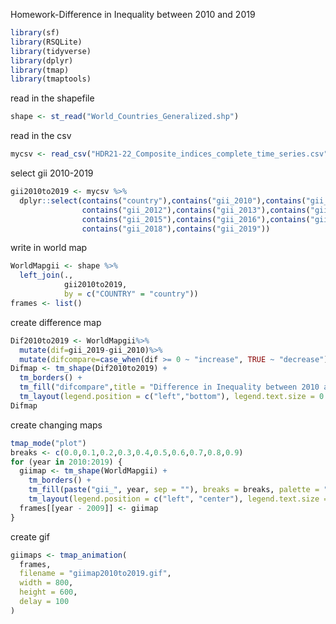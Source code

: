Homework-Difference in Inequality between 2010 and 2019
```r
library(sf)
library(RSQLite)
library(tidyverse)
library(dplyr)
library(tmap)
library(tmaptools)
```
read in the shapefile
```r
shape <- st_read("World_Countries_Generalized.shp")
```
read in the csv
```r
mycsv <- read_csv("HDR21-22_Composite_indices_complete_time_series.csv") 
```
select gii 2010-2019
```r
gii2010to2019 <- mycsv %>%
  dplyr::select(contains("country"),contains("gii_2010"),contains("gii_2011"),
                contains("gii_2012"),contains("gii_2013"),contains("gii_2014"),
                contains("gii_2015"),contains("gii_2016"),contains("gii_2017"),
                contains("gii_2018"),contains("gii_2019"))
```
write in world map
```r
WorldMapgii <- shape %>% 
  left_join(., 
            gii2010to2019,
            by = c("COUNTRY" = "country"))
frames <- list()
```
create difference map
```r
Dif2010to2019 <- WorldMapgii%>%
  mutate(dif=gii_2019-gii_2010)%>%
  mutate(difcompare=case_when(dif >= 0 ~ "increase", TRUE ~ "decrease"))
Difmap <- tm_shape(Dif2010to2019) + 
  tm_borders() + 
  tm_fill("difcompare",title = "Difference in Inequality between 2010 and 2019") +
  tm_layout(legend.position = c("left","bottom"), legend.text.size = 0.6)
Difmap
```
create changing maps
```r
tmap_mode("plot")
breaks <- c(0.0,0.1,0.2,0.3,0.4,0.5,0.6,0.7,0.8,0.9)
for (year in 2010:2019) {
  giimap <- tm_shape(WorldMapgii) + 
    tm_borders() + 
    tm_fill(paste("gii_", year, sep = ""), breaks = breaks, palette = "Reds") +
    tm_layout(legend.position = c("left", "center"), legend.text.size = 0.6)
  frames[[year - 2009]] <- giimap
}
```
create gif
```r
giimaps <- tmap_animation(
  frames,
  filename = "giimap2010to2019.gif",
  width = 800,
  height = 600,
  delay = 100
)
```

